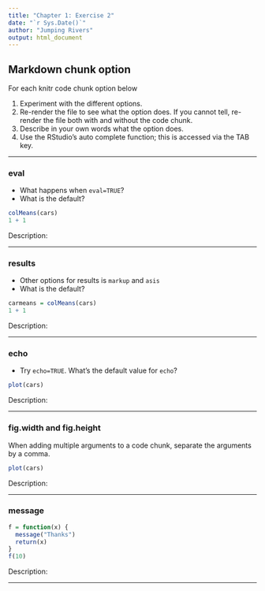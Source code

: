 ```yaml
---
title: "Chapter 1: Exercise 2"
date: "`r Sys.Date()`"
author: "Jumping Rivers"
output: html_document
---
```


## Markdown chunk option

For each knitr code chunk option below

1. Experiment with the different options.
2. Re-render the file to see what the option does. If you cannot tell, re-render the file both with and without the code chunk.
3. Describe in your own words what the option does.
4. Use the RStudio's auto complete function; this is accessed via the TAB key.

***

### eval

  * What happens when `eval=TRUE`?
  * What is the default?
```r
colMeans(cars)
1 + 1
```
Description:

***

### results

  * Other options for results is `markup` and `asis`
  * What is the default?
```r
carmeans = colMeans(cars)
1 + 1
```
Description:

***

###  echo
  * Try `echo=TRUE`. What's the default value for `echo`?

```r
plot(cars)
```
Description:

***

### fig.width and fig.height

When adding multiple arguments to a code chunk, separate the arguments by a comma.

```r
plot(cars)
```
Description:

***

### message   

```r
f = function(x) {
  message("Thanks")
  return(x)
}
f(10)
```
Description:

***
